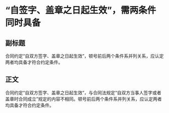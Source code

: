 # “自签字、盖章之日起生效”，需两条件同时具备
## 副标题
合同约定“自双方签字、盖章之日起生效”，顿号前后两个条件系并列关系，应认定两者均具备才符合约定条件。
## 正文
合同约定“自双方签字、盖章之日起生效”，与合同法规定“自双方当事人签字或者盖章时合同成立”规定的内容不相同。顿号前后两个条件系并列关系，应认定两者均具备才符合约定条件。